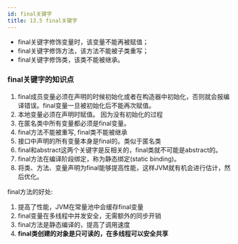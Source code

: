 ```yaml
---
id: final关键字
title: 13.5 final关键字
---
```


- final关键字修饰变量时，该变量不能再被赋值；
    <ImgBox src="https://upyun.shiguangping.com/imgs/20200428153750.png" width='400px' />
- final关键字修饰方法，该方法不能被子类重写；
- final关键字修饰类，该类不能被继承。



### final关键字的知识点

1. final成员变量必须在声明的时候初始化或者在构造器中初始化，否则就会报编译错误。final变量一旦被初始化后不能再次赋值。
2. 本地变量必须在声明时赋值。 因为没有初始化的过程
3. 在匿名类中所有变量都必须是final变量。
4. final方法不能被重写, final类不能被继承
5. 接口中声明的所有变量本身是final的。类似于匿名类
6. final和abstract这两个关键字是反相关的，final类就不可能是abstract的。
7. final方法在编译阶段绑定，称为静态绑定(static binding)。
8. 将类、方法、变量声明为final能够提高性能，这样JVM就有机会进行估计，然后优化。

final方法的好处:

1. 提高了性能，JVM在常量池中会缓存final变量
2. final变量在多线程中并发安全，无需额外的同步开销
3. final方法是静态编译的，提高了调用速度
4. **final类创建的对象是只可读的，在多线程可以安全共享**

